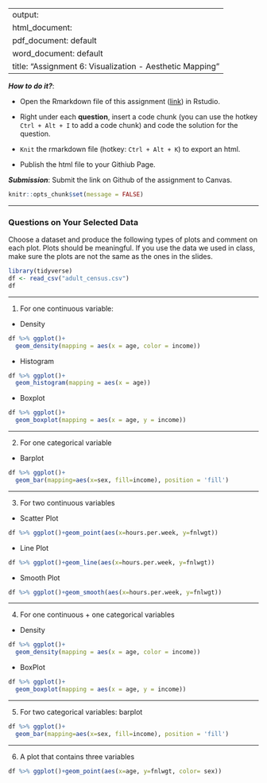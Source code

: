 
---
output: 
  html_document:
  pdf_document: default
  word_document: default
title: "Assignment 6: Visualization - Aesthetic Mapping"
---

***How to do it?***: 

- Open the Rmarkdown file of this assignment ([link](assignment6.Rmd)) in Rstudio. 

- Right under each **question**, insert  a code chunk (you can use the hotkey `Ctrl + Alt + I` to add a code chunk) and code the solution for the question. 

- `Knit` the rmarkdown file (hotkey: `Ctrl + Alt + K`) to export an html.  

-  Publish the html file to your Githiub Page. 

***Submission***: Submit the link on Github of the assignment to Canvas.

```r
knitr::opts_chunk$set(message = FALSE)
```

-------

### Questions on Your Selected Data

Choose a dataset and produce the following types of plots and comment on each plot. Plots should be meaningful. If you use the data we used in class, make sure the plots are not the same as the ones in the slides. 
```r
library(tidyverse)
df <- read_csv("adult_census.csv")
df
```

-------

1. For one continuous variable:

- Density
```r
df %>% ggplot()+
  geom_density(mapping = aes(x = age, color = income))
```

- Histogram 
```r
df %>% ggplot()+
  geom_histogram(mapping = aes(x = age))
```

- Boxplot
```r
df %>% ggplot()+
  geom_boxplot(mapping = aes(x = age, y = income))
```

-------

2. For one categorical variable

- Barplot
```r
df %>% ggplot()+
  geom_bar(mapping=aes(x=sex, fill=income), position = 'fill')
```

-------

3. For two continuous variables

- Scatter Plot
```r
df %>% ggplot()+geom_point(aes(x=hours.per.week, y=fnlwgt))

```

- Line Plot
```r
df %>% ggplot()+geom_line(aes(x=hours.per.week, y=fnlwgt))

```

- Smooth Plot
```r
df %>% ggplot()+geom_smooth(aes(x=hours.per.week, y=fnlwgt))

```

-------

4. For one continuous + one categorical variables

- Density
```r
df %>% ggplot()+
  geom_density(mapping = aes(x = age, color = income))
```

- BoxPlot
```r
df %>% ggplot()+
  geom_boxplot(mapping = aes(x = age, y = income))
```

-------

5. For two categorical variables: barplot
```r
df %>% ggplot()+
  geom_bar(mapping=aes(x=sex, fill=income), position = 'fill')
```


-------

6. A plot that contains three variables
```r
df %>% ggplot()+geom_point(aes(x=age, y=fnlwgt, color= sex))

```

